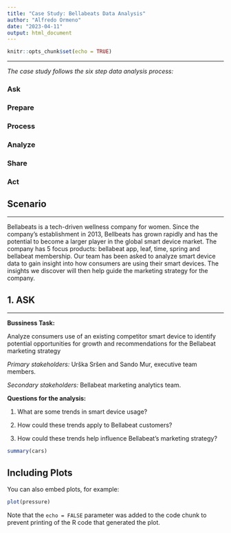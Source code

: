 ```yaml
---
title: "Case Study: Bellabeats Data Analysis"
author: "Alfredo Ormeno"
date: "2023-04-11"
output: html_document
---
```


```r
knitr::opts_chunk$set(echo = TRUE)
```
***

_The case study follows the six step data analysis process:_


### Ask
### Prepare 
### Process
### Analyze
### Share
### Act


## Scenario
***
Bellabeats is a tech-driven wellness company for women. Since the company's establishment in 2013, Bellbeats has grown rapidly and has the potential to become a larger player in the global smart device market. The company has 5 focus products: bellabeat app, leaf, time, spring and bellabeat membership. Our team has been asked to analyze smart device data to gain insight into how consumers are using their smart devices. The insights we discover will then help guide the  marketing strategy for the company. 


## 1. ASK
***
**Bussiness Task:**

Analyze consumers use of an existing competitor smart device to identify potential opportunities for growth and recommendations for the Bellabeat marketing strategy

*Primary stakeholders:* Urška Sršen and Sando Mur, executive team members.

*Secondary stakeholders:* Bellabeat marketing analytics team.

**Questions for the analysis:**

1. What are some trends in smart device usage?

2. How could these trends apply to Bellabeat customers?

3. How could these trends help influence Bellabeat’s marketing strategy?

```r
summary(cars)
```

## Including Plots

You can also embed plots, for example:

```r
plot(pressure)
```

Note that the `echo = FALSE` parameter was added to the code chunk to prevent printing of the R code that generated the plot.
